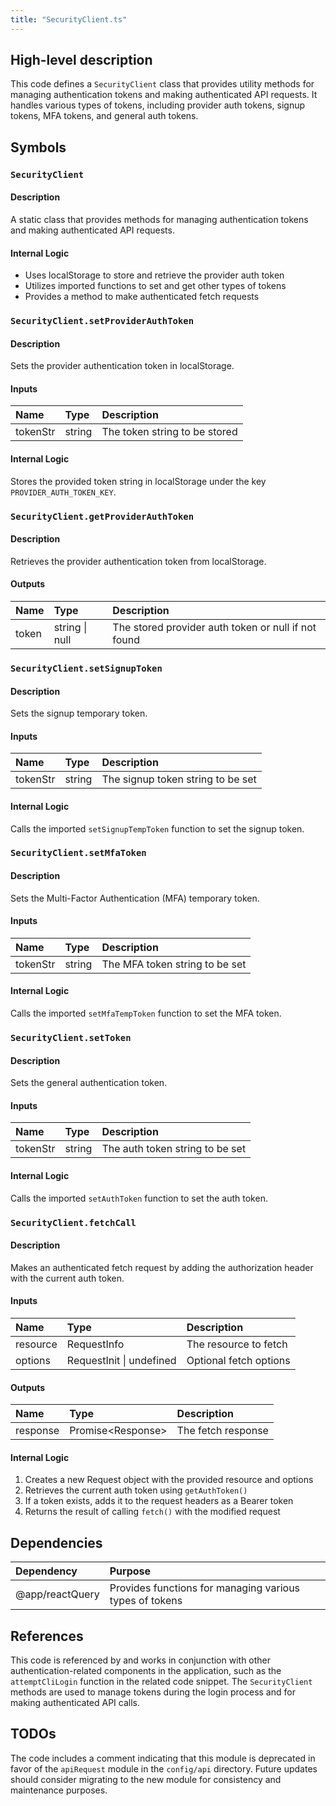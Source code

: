 ```yaml
---
title: "SecurityClient.ts"
---
```


## High-level description
This code defines a `SecurityClient` class that provides utility methods for managing authentication tokens and making authenticated API requests. It handles various types of tokens, including provider auth tokens, signup tokens, MFA tokens, and general auth tokens.

## Symbols

### `SecurityClient`
#### Description
A static class that provides methods for managing authentication tokens and making authenticated API requests.

#### Internal Logic
- Uses localStorage to store and retrieve the provider auth token
- Utilizes imported functions to set and get other types of tokens
- Provides a method to make authenticated fetch requests

### `SecurityClient.setProviderAuthToken`
#### Description
Sets the provider authentication token in localStorage.

#### Inputs
| Name | Type | Description |
|:-----|:-----|:------------|
| tokenStr | string | The token string to be stored |

#### Internal Logic
Stores the provided token string in localStorage under the key `PROVIDER_AUTH_TOKEN_KEY`.

### `SecurityClient.getProviderAuthToken`
#### Description
Retrieves the provider authentication token from localStorage.

#### Outputs
| Name | Type | Description |
|:-----|:-----|:------------|
| token | string \| null | The stored provider auth token or null if not found |

### `SecurityClient.setSignupToken`
#### Description
Sets the signup temporary token.

#### Inputs
| Name | Type | Description |
|:-----|:-----|:------------|
| tokenStr | string | The signup token string to be set |

#### Internal Logic
Calls the imported `setSignupTempToken` function to set the signup token.

### `SecurityClient.setMfaToken`
#### Description
Sets the Multi-Factor Authentication (MFA) temporary token.

#### Inputs
| Name | Type | Description |
|:-----|:-----|:------------|
| tokenStr | string | The MFA token string to be set |

#### Internal Logic
Calls the imported `setMfaTempToken` function to set the MFA token.

### `SecurityClient.setToken`
#### Description
Sets the general authentication token.

#### Inputs
| Name | Type | Description |
|:-----|:-----|:------------|
| tokenStr | string | The auth token string to be set |

#### Internal Logic
Calls the imported `setAuthToken` function to set the auth token.

### `SecurityClient.fetchCall`
#### Description
Makes an authenticated fetch request by adding the authorization header with the current auth token.

#### Inputs
| Name | Type | Description |
|:-----|:-----|:------------|
| resource | RequestInfo | The resource to fetch |
| options | RequestInit \| undefined | Optional fetch options |

#### Outputs
| Name | Type | Description |
|:-----|:-----|:------------|
| response | Promise&lt;Response&gt; | The fetch response |

#### Internal Logic
1. Creates a new Request object with the provided resource and options
2. Retrieves the current auth token using `getAuthToken()`
3. If a token exists, adds it to the request headers as a Bearer token
4. Returns the result of calling `fetch()` with the modified request

## Dependencies
| Dependency | Purpose |
|:-----------|:--------|
| @app/reactQuery | Provides functions for managing various types of tokens |

## References
This code is referenced by and works in conjunction with other authentication-related components in the application, such as the `attemptCliLogin` function in the related code snippet. The `SecurityClient` methods are used to manage tokens during the login process and for making authenticated API calls.

## TODOs
The code includes a comment indicating that this module is deprecated in favor of the `apiRequest` module in the `config/api` directory. Future updates should consider migrating to the new module for consistency and maintenance purposes.